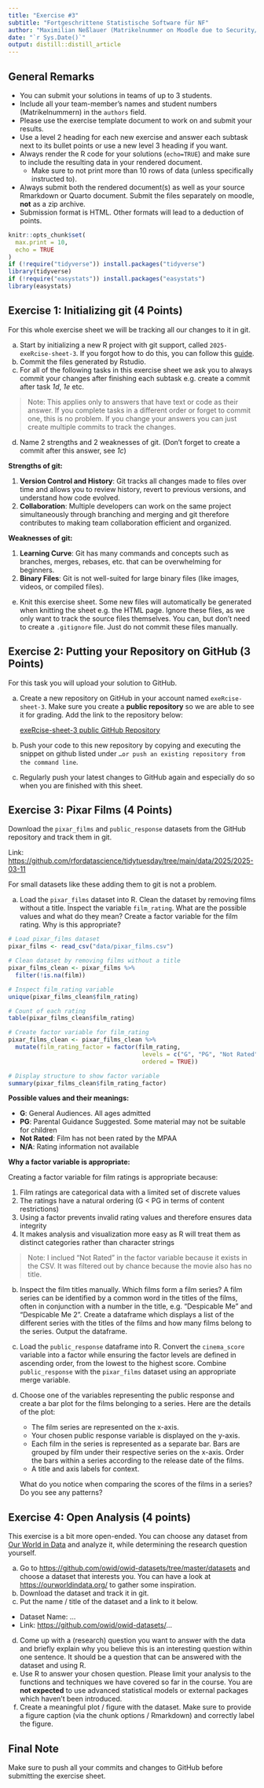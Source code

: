 ```yaml
---
title: "Exercise #3"
subtitle: "Fortgeschrittene Statistische Software für NF"
author: "Maximilian Neßlauer (Matrikelnummer on Moodle due to Security/Privacy reasons)"
date: "`r Sys.Date()`"
output: distill::distill_article
---
```


## General Remarks

-   You can submit your solutions in teams of up to 3 students.
-   Include all your team-member's names and student numbers
    (Matrikelnummern) in the `authors` field.
-   Please use the exercise template document to work on and submit your
    results.
-   Use a level 2 heading for each new exercise and answer each subtask
    next to its bullet points or use a new level 3 heading if you want.
-   Always render the R code for your solutions (`echo=TRUE`) and make
    sure to include the resulting data in your rendered document.
    -   Make sure to not print more than 10 rows of data (unless
        specifically instructed to).
-   Always submit both the rendered document(s) as well as your source
    Rmarkdown or Quarto document. Submit the files separately on moodle,
    **not** as a zip archive.
-   Submission format is HTML. Other formats will lead to a deduction of
    points.

```r
knitr::opts_chunk$set(
  max.print = 10,
  echo = TRUE
)
if (!require("tidyverse")) install.packages("tidyverse")
library(tidyverse)
if (!require("easystats")) install.packages("easystats")
library(easystats)
```

## Exercise 1: Initializing git (4 Points)

For this whole exercise sheet we will be tracking all our changes to it
in git.

a)  Start by initializing a new R project with git support, called
    `2025-exeRcise-sheet-3`. If you forgot how to do this, you can
    follow this
    [guide](https://malikaihle.github.io/Introduction-RStudio-Git-GitHub/rstudio_project.html).
b)  Commit the files generated by Rstudio.
c)  For all of the following tasks in this exercise sheet we ask you to
    always commit your changes after finishing each subtask e.g. create
    a commit after task *1d*, *1e* etc.

> Note: This applies only to answers that have text or code as their
> answer. If you complete tasks in a different order or forget to commit
> one, this is no problem. If you change your answers you can just
> create multiple commits to track the changes.

d)  Name 2 strengths and 2 weaknesses of git. (Don't forget to create a
    commit after this answer, see *1c*)

**Strengths of git:**

1. **Version Control and History**: Git tracks all changes made to files over time and allows you to review history, revert to previous versions, and understand how code evolved.
2. **Collaboration**: Multiple developers can work on the same project simultaneously through branching and merging and git therefore contributes to making team collaboration efficient and organized.

**Weaknesses of git:**

1. **Learning Curve**: Git has many commands and concepts such as branches, merges, rebases, etc. that can be overwhelming for beginners.
2. **Binary Files**: Git is not well-suited for large binary files (like images, videos, or compiled files).

e)  Knit this exercise sheet. Some new files will automatically be
    generated when knitting the sheet e.g. the HTML page. Ignore these
    files, as we only want to track the source files themselves. You
    can, but don't need to create a `.gitignore` file. Just do not
    commit these files manually.

## Exercise 2: Putting your Repository on GitHub (3 Points)

For this task you will upload your solution to GitHub.

a)  Create a new repository on GitHub in your account named
    `exeRcise-sheet-3`. Make sure you create a **public repository** so
    we are able to see it for grading. Add the link to the repository
    below:

    [exeRcise-sheet-3 public GitHub Repository](https://github.com/Maximilian-Nesslauer/exeRcise-sheet-3)

b)  Push your code to this new repository by copying and executing the
    snippet on github listed under
    `…or push an existing repository from the command line`.
c)  Regularly push your latest changes to GitHub again and especially do
    so when you are finished with this sheet.

## Exercise 3: Pixar Films (4 Points)

Download the `pixar_films` and `public_response` datasets from the
GitHub repository and track them in git.

Link:
<https://github.com/rfordatascience/tidytuesday/tree/main/data/2025/2025-03-11>

For small datasets like these adding them to git is not a problem.

a)  Load the `pixar_films` dataset into R. Clean the dataset by removing
    films without a title. Inspect the variable `film_rating`. What are
    the possible values and what do they mean? Create a factor variable
    for the film rating. Why is this appropriate?

```r
# Load pixar_films dataset
pixar_films <- read_csv("data/pixar_films.csv")

# Clean dataset by removing films without a title
pixar_films_clean <- pixar_films %>%
  filter(!is.na(film))

# Inspect film_rating variable
unique(pixar_films_clean$film_rating)

# Count of each rating
table(pixar_films_clean$film_rating)

# Create factor variable for film_rating
pixar_films_clean <- pixar_films_clean %>%
  mutate(film_rating_factor = factor(film_rating, 
                                      levels = c("G", "PG", "Not Rated", "N/A"),
                                      ordered = TRUE))

# Display structure to show factor variable
summary(pixar_films_clean$film_rating_factor)
```


**Possible values and their meanings:**

- **G**: General Audiences. All ages admitted
- **PG**: Parental Guidance Suggested. Some material may not be suitable for children
- **Not Rated**: Film has not been rated by the MPAA
- **N/A**: Rating information not available

**Why a factor variable is appropriate:**

Creating a factor variable for film ratings is appropriate because:

1. Film ratings are categorical data with a limited set of discrete values
2. The ratings have a natural ordering (G < PG in terms of content restrictions)
3. Using a factor prevents invalid rating values and therefore ensures data integrity
4. It makes analysis and visualization more easy as R will treat them as distinct categories rather than character strings

> Note: I inclued "Not Rated" in the factor variable because it exists in the CSV. It was filtered out by chance because the movie also has no title.

b)  Inspect the film titles manually. Which films form a film series? A
    film series can be identified by a common word in the titles of the
    films, often in conjunction with a number in the title,
    e.g. "Despicable Me" and "Despicable Me 2". Create a dataframe which
    displays a list of the different series with the titles of the films
    and how many films belong to the series. Output the dataframe.

c)  Load the `public_response` dataframe into R. Convert the
    `cinema_score` variable into a factor while ensuring the factor
    levels are defined in ascending order, from the lowest to the
    highest score. Combine `public_response` with the `pixar_films`
    dataset using an appropriate merge variable.

d)  Choose one of the variables representing the public response and
    create a bar plot for the films belonging to a series. Here are the
    details of the plot:

    -   The film series are represented on the x-axis.
    -   Your chosen public response variable is displayed on the y-axis.
    -   Each film in the series is represented as a separate bar. Bars
        are grouped by film under their respective series on the x-axis.
        Order the bars within a series according to the release date of
        the films.
    -   A title and axis labels for context.

    What do you notice when comparing the scores of the films in a
    series? Do you see any patterns?

## Exercise 4: Open Analysis (4 points)

This exercise is a bit more open-ended. You can choose any dataset from
[Our World in Data](https://ourworldindata.org/) and analyze it, while
determining the research question yourself.

a)  Go to <https://github.com/owid/owid-datasets/tree/master/datasets>
    and choose a dataset that interests you. You can have a look at
    <https://ourworldindata.org/> to gather some inspiration.
b)  Download the dataset and track it in git.
c)  Put the name / title of the dataset and a link to it below.

-   Dataset Name: ...
-   Link: <https://github.com/owid/owid-datasets/>...

d)  Come up with a (research) question you want to answer with the data
    and briefly explain why you believe this is an interesting question
    within one sentence. It should be a question that can be answered
    with the dataset and using R.
e)  Use R to answer your chosen question. Please limit your analysis to
    the functions and techniques we have covered so far in the course.
    You are **not expected** to use advanced statistical models or
    external packages which haven't been introduced.
f)  Create a meaningful plot / figure with the dataset. Make sure to
    provide a figure caption (via the chunk options / Rmarkdown) and
    correctly label the figure.

## Final Note

Make sure to push all your commits and changes to GitHub before
submitting the exercise sheet.
